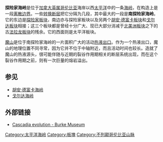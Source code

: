 '''探险家海岭'''是位于[[加拿大|加拿大]][[英属哥伦比亚|英属哥伦比亚]]海岸以西[[太平洋|太平洋]]中的一条[[海岭|海岭]]，在构造上是一段[[离散边界|离散边界]]。一些[[转换断层|转换断层]]把它分隔为几段，其中最大的一段是'''南探险家海岭'''。它的东边是[[探险家板块|探险家板块]]，南边亦与探险家板块以及另两个[[胡安·德富卡板块|胡安·德富卡板块]]和[[戈尔达板块|戈尔达板块]]相接；这三个板块都是曾经十分广大、现已大部分消减于[[北美洲板块|北美洲板块]]之下的古[[法拉龙板块|法拉龙板块]]的残余。它的西面则是太平洋板块。

[[魔山_(太平洋)|魔山]]是位于南探险家海岭的一片面积广大的活动[[热液出口|热液出口]]。作为一个热液出口，魔山的地理位置不同寻常，因为它并不位于中轴附近，而且活动时间也较长。造就了魔山的热液源头，很可能伴随与近期的裂谷作用期相关的断层系统出现，而在这个裂谷作用期之前，则有一次巨量的熔岩溢出。

==参见==
*[[胡安·德富卡海岭|胡安·德富卡海岭]]
*[[戈尔达海岭|戈尔达海岭]]

==外部链接==
* [http://www.washington.edu/burkemuseum/geo_history_wa/Cascade%20Episode.htm Cascadia evolution - Burke Museum] {{Wayback|url=http://www.washington.edu/burkemuseum/geo_history_wa/Cascade%20Episode.htm |date=20110629122451 }}

{{中洋脊}}

{{DEFAULTSORT:Explorer Ridge}}
{{tectonics-stub}}

[[Category:太平洋海岭|Category:太平洋海岭]]
[[Category:板塊|Category:板塊]]
[[Category:不列颠哥伦比亚山脉|Category:不列颠哥伦比亚山脉]]